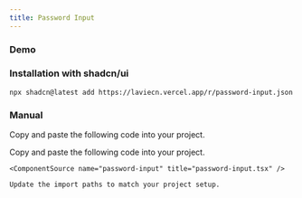 ```yaml
---
title: Password Input
---
```


### Demo

<ComponentPreview name="password-input-demo" />

### Installation with shadcn/ui

```package-install
npx shadcn@latest add https://laviecn.vercel.app/r/password-input.json
```

### Manual

Copy and paste the following code into your project.

<Steps>
  <Step>
    Copy and paste the following code into your project.

    <ComponentSource name="password-input" title="password-input.tsx" />

  </Step>
  <Step>

    Update the import paths to match your project setup.

  </Step>
</Steps>
